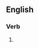 ==English==

===Verb===
{{head|en|present participle}}

# {{present participle of|autopsy|lang=en|nocat=1}}